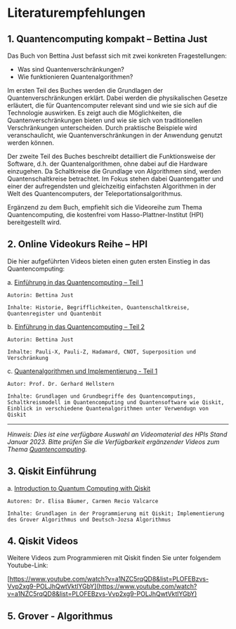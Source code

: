 # Literaturempfehlungen

## 1.	Quantencomputing kompakt – Bettina Just

Das Buch von Bettina Just befasst sich mit zwei konkreten Fragestellungen:

-	Was sind Quantenverschränkungen?
-	Wie funktionieren Quantenalgorithmen?

Im ersten Teil des Buches werden die Grundlagen der Quantenverschränkungen erklärt.
Dabei werden die physikalischen Gesetze erläutert, die für Quantencomputer relevant
sind und wie sie sich auf die Technologie auswirken. Es zeigt auch die Möglichkeiten,
die Quantenverschränkungen bieten und wie sie sich von traditionellen Verschränkungen
unterscheiden. Durch praktische Beispiele wird veranschaulicht, wie Quantenverschränkungen
in der Anwendung genutzt werden können.

Der zweite Teil des Buches beschreibt detailliert die Funktionsweise der Software, d.h.
der Quantenalgorithmen, ohne dabei auf die Hardware einzugehen.  Da Schaltkreise die
Grundlage von Algorithmen sind, werden Quantenschaltkreise betrachtet. Im Fokus stehen
dabei Quantengatter und einer der aufregendsten und gleichzeitig einfachsten Algorithmen
in der Welt des Quantencomputers, der Teleportationsalgorithmus.

Ergänzend zu dem Buch, empfiehlt sich die Videoreihe zum Thema Quantencomputing, die
kostenfrei vom Hasso-Plattner-Institut (HPI) bereitgestellt wird.

## 2. Online Videokurs Reihe – HPI

Die hier aufgeführten Videos bieten einen guten ersten Einstieg in das Quantencomputing:

a. [Einführung in das Quantencomputing – Teil 1](https://open.hpi.de/courses/qc-intro-1-2022)

    Autorin: Bettina Just

    Inhalte: Historie, Begrifflichkeiten, Quantenschaltkreise, Quantenregister und Quantenbit

b. [Einführung in das Quantencomputing – Teil 2](https://open.hpi.de/courses/qc-intro-2-2022)

    Autorin: Bettina Just

    Inhalte: Pauli-X, Pauli-Z, Hadamard, CNOT, Superposition und Verschränkung

c. [Quantenalgorithmen und Implementierung - Teil 1](https://open.hpi.de/courses/qc-algorithmen-1-2022)

    Autor: Prof. Dr. Gerhard Hellstern

    Inhalte: Grundlagen und Grundbegriffe des Quantencomputings, Schaltkreismodell im Quantencomputing und Quantensoftware wie Qiskit, Einblick in verschiedene Quantenalgorithmen unter Verwendugn von Qiskit

___
*Hinweis: Dies ist eine verfügbare Auswahl an Videomaterial des HPIs Stand Januar 2023.*
*Bitte prüfen Sie die Verfügbarkeit ergänzender Videos zum Thema [Quantencomputing](https://open.hpi.de/courses?q=&channel=quantum&lang=&topic=&level=).*

## 3. Qiskit Einführung

a. [Introduction to Quantum Computing with Qiskit](https://open.hpi.de/courses/qc-qiskit2022)

    Autoren: Dr. Elisa Bäumer, Carmen Recio Valcarce

    Inhalte: Grundlagen in der Programmierung mit Qiskit; Implementierung des Grover Algorithmus und Deutsch-Jozsa Algorithmus

## 4. Qiskit Videos
Weitere Videos zum Programmieren mit Qiskit finden Sie unter folgendem Youtube-Link:

   [https://www.youtube.com/watch?v=a1NZC5rqQD8&list=PLOFEBzvs-Vvp2xg9-POLJhQwtVktlYGbY](https://www.youtube.com/watch?v=a1NZC5rqQD8&list=PLOFEBzvs-Vvp2xg9-POLJhQwtVktlYGbY)
## 5. Grover - Algorithmus
